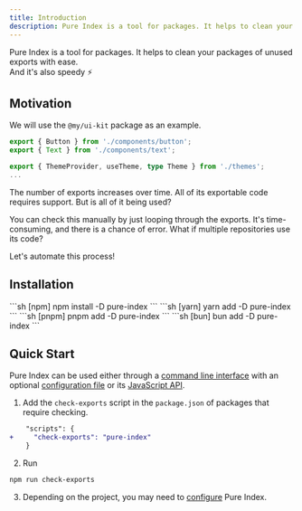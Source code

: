 ```yaml
---
title: Introduction
description: Pure Index is a tool for packages. It helps to clean your packages of unused exports with ease.
---
```



Pure Index is a tool for packages. It helps to clean your packages of unused exports with ease.<br />
And it's also speedy ⚡️

## Motivation

We will use the `@my/ui-kit` package as an example.

```ts title="ui-kit/src/index.ts"
export { Button } from './components/button';
export { Text } from './components/text';

export { ThemeProvider, useTheme, type Theme } from './themes';
...
```

The number of exports increases over time. All of its exportable code requires support. But is all of it being used?

You can check this manually by just looping through the exports. It's time-consuming, and there is a chance of error. What if multiple repositories use its code?

Let's automate this process!

## Installation

<Tabs>
  <TabItem label="npm">
  ```sh [npm]
    npm install -D pure-index
  ```
  </TabItem>
  <TabItem label="yarn">
  ```sh [yarn]
    yarn add -D pure-index
  ```
  </TabItem>
   <TabItem label="pnpm">
  ```sh [pnpm]
    pnpm add -D pure-index
  ```
  </TabItem>
  <TabItem label="bun">
  ```sh [bun]
    bun add -D pure-index
  ```
  </TabItem>
</Tabs>

## Quick Start

Pure Index can be used either through a [command line interface](/pure-index/intro/cli) with an optional [configuration file](/pure-index/reference/configuration) or its [JavaScript API](/pure-index/intro/js-api).

1. Add the `check-exports` script in the `package.json` of packages that require checking.

```diff
    "scripts": {
+     "check-exports": "pure-index"
    }
```

2. Run

```sh
npm run check-exports
```

3. Depending on the project, you may need to [configure](/pure-index/reference/configuration) Pure Index.
